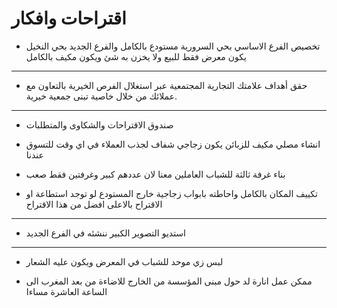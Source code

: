# اقتراحات وافكار

* تخصيص الفرع الاساسي بحي السرورية مستودع بالكامل والفرع الجديد بحي النخيل يكون معرض فقط  للبيع ولا يخزن به شئ ويكون مكيف بالكامل

---

* حقق أهداف علامتك التجارية المجتمعية عبر استغلال الفرص الخيرية بالتعاون مع عملائك من خلال خاصية تبنى جمعية خيرية.

---

* صندوق الاقتراحات والشكاوى والمتطلبات

* انشاء مصلي مكيف للزبائن يكون زجاجي شفاف لجذب العملاء في اي وقت للتسوق عندنا

* بناء غرفة ثالثة للشباب العاملين معنا لان عددهم كبير وغرفتين فقط صعب


* تكييف المكان بالكامل واحاطته بابواب زجاجية خارج المستودع لو توجد استطاعة او الاقتراح بالاعلى افضل من هذا الاقتراح

---

* استديو التصوير الكبير ننشئه في الفرع الجديد 

---

* لبس زي موحد للشباب في المعرض ويكون عليه الشعار 

* ممكن عمل انارة لد حول مبنى المؤسسة من الخارج للاضاءة من بعد المغرب الى الساعة العاشرة مساءا

